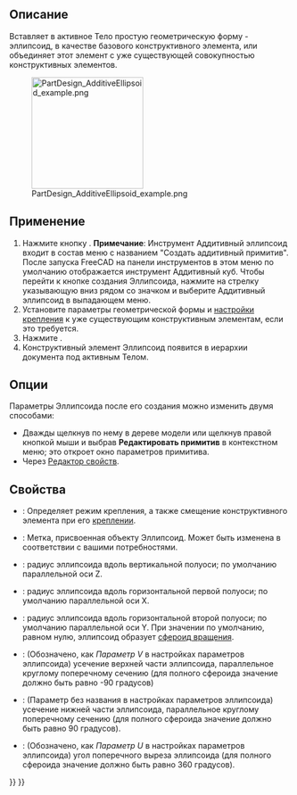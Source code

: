 <languages/>

{{Docnav/ru
|[[PartDesign_AdditiveCone/ru|Аддитивный конус]]
|[[PartDesign_AdditiveTorus/ru|Аддитивный тор]]
|[[PartDesign_Workbench/ru|Верстак PartDesign]]
|IconL=PartDesign_AdditiveCone.svg
|IconR=PartDesign_AdditiveTorus.svg
|IconC=Workbench_PartDesign.svg
}}

{{GuiCommand/ru
|Name/ru=Аддитивный эллипсоид
|Name=PartDesign_AdditiveEllipsoid
|MenuLocation=Part Design → Создать аддитивный примитив → Аддитивный Эллипсоид
|Workbenches=[[PartDesign_Workbench/ru|PartDesign]]
|Version=0.17
|SeeAlso=[[PartDesign_CompPrimitiveAdditive/ru|Создать аддитивный примитив]], [[PartDesign_SubtractiveEllipsoid/ru|Субтрактивный эллипсоид]]
}}

<span id="Description"></span>
==Описание==

Вставляет в активное Тело простую геометрическую форму - эллипсоид, в качестве базового конструктивного элемента, или объединяет этот элемент с уже существующей совокупностью конструктивных элементов.

[[File:PartDesign_AdditiveEllipsoid_example.png|200px]]

<span id="Usage"></span>
==Применение==

<div class="mw-translate-fuzzy">
# Нажмите кнопку {{Button|[[Image:PartDesign AdditiveEllipsoid.svg|24px]] '''Аддитивный эллипсоид'''}}. '''Примечание''': Инструмент Аддитивный эллипсоид входит в состав меню с названием "Создать аддитивный примитив". После запуска FreeCAD на панели инструментов в этом меню по умолчанию отображается инструмент Аддитивный куб. Чтобы перейти к кнопке создания Эллипсоида, нажмите на стрелку указывающую вниз рядом со значком и выберите Аддитивный эллипсоид в выпадающем меню.
# Установите параметры геометрической формы и [[Part_EditAttachment/ru|настройки крепления]] к уже существующим конструктивным элементам, если это требуется.
# Нажмите {{Button|OK}}.
# Конструктивный элемент Эллипсоид появится в иерархии документа под активным Телом.
</div>

<span id="Options"></span>
==Опции==

Параметры Эллипсоида после его создания можно изменить двумя способами:
* Дважды щелкнув по нему в дереве модели или щелкнув правой кнопкой мыши и выбрав '''Редактировать примитив''' в контекстном меню; это откроет окно параметров примитива.
* Через [[Property_editor/ru|Редактор свойств]].

<span id="Properties"></span>
==Свойства==

* {{PropertyData|Attachment}}: Определяет режим крепления, а также смещение конструктивного элемента при его [[Part_EditAttachment/ru|креплении]].
* {{PropertyData|Label}}: Метка, присвоенная объекту Эллипсоид. Может быть изменена в соответствии с вашими потребностями.
* {{PropertyData|Radius1}}: радиус эллипсоида вдоль вертикальной полуоси; по умолчанию параллельной оси Z.
* {{PropertyData|Radius2}}: радиус эллипсоида вдоль горизонтальной первой полуоси; по умолчанию параллельной оси X.
* {{PropertyData|Radius3}}: радиус эллипсоида вдоль горизонтальной второй полуоси; по умолчанию параллельной оси Y. При значении по умолчанию, равном нулю, эллипсоид образует [https://ru.wikipedia.org/wiki/%D0%AD%D0%BB%D0%BB%D0%B8%D0%BF%D1%81%D0%BE%D0%B8%D0%B4_%D0%B2%D1%80%D0%B0%D1%89%D0%B5%D0%BD%D0%B8%D1%8F сфероид вращения].
* {{PropertyData|Angle1}}: (Обозначено, как ''Параметр V'' в настройках параметров эллипсоида) усечение верхней части эллипсоида, параллельное круглому поперечному сечению (для полного сфероида значение должно быть равно -90 градусов)
* {{PropertyData|Angle2}}: (Параметр без названия в настройках параметров эллипсоида) усечение нижней части эллипсоида, параллельное круглому поперечному сечению (для полного сфероида значение должно быть равно 90 градусов).
* {{PropertyData|Angle3}}: (Обозначено, как ''Параметр U'' в настройках параметров эллипсоида) угол  поперечного выреза эллипсоида (для полного сфероида значение должно быть равно 360 градусов).


{{Docnav/ru
|[[PartDesign_AdditiveCone/ru|Аддитивный конус]]
|[[PartDesign_AdditiveTorus/ru|Аддитивный тор]]
|[[PartDesign_Workbench/ru|Верстак PartDesign]]
|IconL=PartDesign_AdditiveCone.svg
|IconR=PartDesign_AdditiveTorus.svg
|IconC=Workbench_PartDesign.svg
}}

{{PartDesign_Tools_navi{{#translation:}}}}
{{Userdocnavi{{#translation:}}}}
